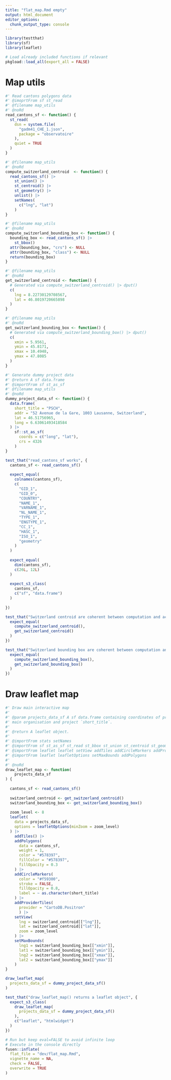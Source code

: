 ```yaml
---
title: "flat_map.Rmd empty"
output: html_document
editor_options: 
  chunk_output_type: console
---
```


```r
library(testthat)
library(sf)
library(leaflet)
```

```r
# Load already included functions if relevant
pkgload::load_all(export_all = FALSE)
```



# Map utils

  
```r
#' Read cantons polygons data
#' @imoprtFrom sf st_read
#' @filename map_utils
#' @noRd
read_cantons_sf <- function() {
  st_read(
    dsn = system.file(
      "gadm41_CHE_1.json", 
      package = "observatoire"
    ),
    quiet = TRUE
  )
}

#' @filename map_utils
#' @noRd
compute_switzerland_centroid  <- function() {
  read_cantons_sf() |> 
    st_union() |> 
    st_centroid() |> 
    st_geometry() |> 
    unlist() |> 
    setNames(
      c("lng", "lat")
    )
}

#' @filename map_utils
#' @noRd
compute_switzerland_bounding_box <- function() {
  bounding_box <- read_cantons_sf() |> 
    st_bbox()
  attr(bounding_box, "crs") <- NULL
  attr(bounding_box, "class") <- NULL
  return(bounding_box)
}

#' @filename map_utils
#' @noRd
get_switzerland_centroid <- function() {
  # Generated via compute_switzerland_centroid() |> dput()
  c(
    lng = 8.22730129708567, 
    lat = 46.8019720665898
  )
}

#' @filename map_utils
#' @noRd
get_switzerland_bounding_box <- function() {
  # Generated via compute_switzerland_bounding_box() |> dput()
  c(
    xmin = 5.9561,
    ymin = 45.8171,
    xmax = 10.4948,
    ymax = 47.8085
  )
}

#' Generate dummy project data
#' @return A sf data.frame
#' @importFrom sf st_as_sf
#' @filename map_utils
#' @noRd
dummy_project_data_sf <- function() { 
  data.frame(
    short_title = "PSCH",
    addr = "52 Avenue de la Gare, 1003 Lausanne, Switzerland",
    lat = 46.51756965,
    long = 6.63061493418584
  ) |>
    sf::st_as_sf(
      coords = c("long", "lat"),
      crs = 4326
    )
}
```


```r
test_that("read_cantons_sf works", {
  cantons_sf <- read_cantons_sf()
  
  expect_equal(
    colnames(cantons_sf),
    c(
      "GID_1",
      "GID_0",
      "COUNTRY",
      "NAME_1",
      "VARNAME_1",
      "NL_NAME_1",
      "TYPE_1",
      "ENGTYPE_1",
      "CC_1",
      "HASC_1",
      "ISO_1",
      "geometry"
    )
  )
  
  expect_equal(
    dim(cantons_sf),
    c(26L, 12L)
  )
  
  expect_s3_class(
    cantons_sf,
    c("sf", "data.frame")
  )
  
})

test_that("Switzerland centroid are coherent between computation and accessor function", {
  expect_equal(
    compute_switzerland_centroid(),
    get_switzerland_centroid()
  )
})

test_that("Switzerland bounding box are coherent between computation and accessor function", {
  expect_equal(
    compute_switzerland_bounding_box(),
    get_switzerland_bounding_box()
  )
})
```



# Draw leaflet map


```r
#' Draw main interactive map
#'
#' @param projects_data_sf A sf data.frame containing coordinates of project 
#' main organisation and project `short_title`.
#' 
#' @return A leaflet object.
#' 
#' @importFrom stats setNames
#' @importFrom sf st_as_sf st_read st_bbox st_union st_centroid st_geometry
#' @importFrom leaflet leaflet setView addTiles addCircleMarkers addProviderTiles
#' @importFrom leaflet leafletOptions setMaxBounds addPolygons
#' 
#' @noRd
draw_leaflet_map <- function(
    projects_data_sf
) {
  
  cantons_sf <- read_cantons_sf()
  
  switzerland_centroid <- get_switzerland_centroid()
  switzerland_bounding_box <- get_switzerland_bounding_box()
  
  zoom_level <- 8
  leaflet(
    data = projects_data_sf,
    options = leafletOptions(minZoom = zoom_level)    
  ) |>
    addTiles() |>
    addPolygons( 
      data = cantons_sf,
      weight = 1,
      color = "#578397",
      fillColor = "#578397",
      fillOpacity = 0.3
    ) |> 
    addCircleMarkers(
      color = "#f59300",
      stroke = FALSE,
      fillOpacity = 0.8,
      label = ~ as.character(short_title)
    ) |>
    addProviderTiles(
      provider = "CartoDB.Positron"
      ) |>
    setView(
      lng = switzerland_centroid[["lng"]],
      lat = switzerland_centroid[["lat"]],
      zoom = zoom_level
    ) |> 
    setMaxBounds(
      lng1 = switzerland_bounding_box[["xmin"]],
      lat1 = switzerland_bounding_box[["ymin"]],
      lng2 = switzerland_bounding_box[["xmax"]],
      lat2 = switzerland_bounding_box[["ymax"]]
    )
}
```

```r
draw_leaflet_map(
  projects_data_sf = dummy_project_data_sf()
)
```

```r
test_that("draw_leaflet_map() returns a leaflet object", {
  expect_s3_class(
    draw_leaflet_map(
      projects_data_sf = dummy_project_data_sf()
    ),
    c("leaflet", "htmlwidget")
  )
})
```


```r
# Run but keep eval=FALSE to avoid infinite loop
# Execute in the console directly
fusen::inflate(
  flat_file = "dev/flat_map.Rmd", 
  vignette_name = NA,
  check = FALSE,
  overwrite = TRUE
)
```

